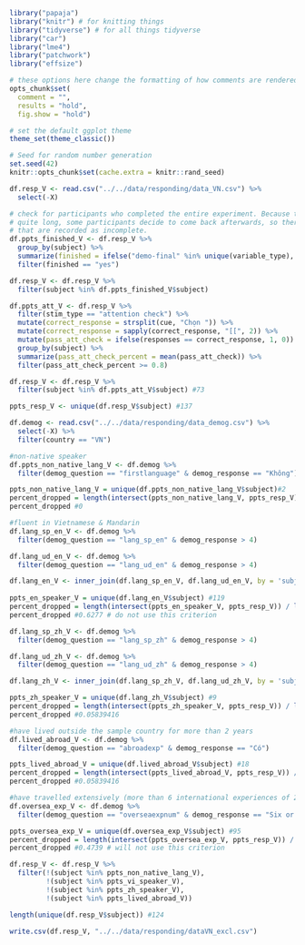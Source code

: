 
```r
library("papaja")
library("knitr") # for knitting things
library("tidyverse") # for all things tidyverse
library("car")
library("lme4")
library("patchwork")
library("effsize")

# these options here change the formatting of how comments are rendered
opts_chunk$set(
  comment = "",
  results = "hold",
  fig.show = "hold")

# set the default ggplot theme 
theme_set(theme_classic())
```

```r
# Seed for random number generation
set.seed(42)
knitr::opts_chunk$set(cache.extra = knitr::rand_seed)
```

```r
df.resp_V <- read.csv("../../data/responding/data_VN.csv") %>%
  select(-X)

# check for participants who completed the entire experiment. Because the experiment is
# quite long, some participants decide to come back afterwards, so there are a few files
# that are recorded as incomplete. 
df.ppts_finished_V <- df.resp_V %>% 
  group_by(subject) %>%
  summarize(finished = ifelse("demo-final" %in% unique(variable_type), "yes", "no")) %>%
  filter(finished == "yes")

df.resp_V <- df.resp_V %>%
  filter(subject %in% df.ppts_finished_V$subject) 

df.ppts_att_V <- df.resp_V %>%
  filter(stim_type == "attention check") %>%
  mutate(correct_response = strsplit(cue, "Chọn ")) %>%
  mutate(correct_response = sapply(correct_response, "[[", 2)) %>%
  mutate(pass_att_check = ifelse(responses == correct_response, 1, 0)) %>%
  group_by(subject) %>%
  summarize(pass_att_check_percent = mean(pass_att_check)) %>%
  filter(pass_att_check_percent >= 0.8)

df.resp_V <- df.resp_V %>%
  filter(subject %in% df.ppts_att_V$subject) #73

ppts_resp_V <- unique(df.resp_V$subject) #137
```


```r
df.demog <- read.csv("../../data/responding/data_demog.csv") %>%
  select(-X) %>%
  filter(country == "VN")
```


```r
#non-native speaker
df.ppts_non_native_lang_V <- df.demog %>%
  filter(demog_question == "firstlanguage" & demog_response == "Không")

ppts_non_native_lang_V = unique(df.ppts_non_native_lang_V$subject)#2
percent_dropped = length(intersect(ppts_non_native_lang_V, ppts_resp_V)) / length(ppts_resp_V)
percent_dropped #0

#fluent in Vietnamese & Mandarin
df.lang_sp_en_V <- df.demog %>%
  filter(demog_question == "lang_sp_en" & demog_response > 4)

df.lang_ud_en_V <- df.demog %>%
  filter(demog_question == "lang_ud_en" & demog_response > 4)

df.lang_en_V <- inner_join(df.lang_sp_en_V, df.lang_ud_en_V, by = 'subject')
         
ppts_en_speaker_V = unique(df.lang_en_V$subject) #119
percent_dropped = length(intersect(ppts_en_speaker_V, ppts_resp_V)) / length(ppts_resp_V)
percent_dropped #0.6277 # do not use this criterion

df.lang_sp_zh_V <- df.demog %>%
  filter(demog_question == "lang_sp_zh" & demog_response > 4)

df.lang_ud_zh_V <- df.demog %>%
  filter(demog_question == "lang_ud_zh" & demog_response > 4)

df.lang_zh_V <- inner_join(df.lang_sp_zh_V, df.lang_ud_zh_V, by = 'subject')

ppts_zh_speaker_V = unique(df.lang_zh_V$subject) #9
percent_dropped = length(intersect(ppts_zh_speaker_V, ppts_resp_V)) / length(ppts_resp_V)
percent_dropped #0.05839416

#have lived outside the sample country for more than 2 years
df.lived_abroad_V <- df.demog %>%
  filter(demog_question == "abroadexp" & demog_response == "Có")

ppts_lived_abroad_V = unique(df.lived_abroad_V$subject) #18
percent_dropped = length(intersect(ppts_lived_abroad_V, ppts_resp_V)) / length(unique(df.resp_V$subject))
percent_dropped #0.05839416

#have travelled extensively (more than 6 international experiences of 2 days or longer)
df.oversea_exp_V <- df.demog %>%
  filter(demog_question == "overseaexpnum" & demog_response == "Six or more experiences")

ppts_oversea_exp_V = unique(df.oversea_exp_V$subject) #95
percent_dropped = length(intersect(ppts_oversea_exp_V, ppts_resp_V)) / length(unique(df.resp_V$subject))
percent_dropped #0.4739 # will not use this criterion

df.resp_V <- df.resp_V %>%
  filter(!(subject %in% ppts_non_native_lang_V),
         !(subject %in% ppts_vi_speaker_V), 
         !(subject %in% ppts_zh_speaker_V),
         !(subject %in% ppts_lived_abroad_V))

length(unique(df.resp_V$subject)) #124
```

```r
write.csv(df.resp_V, "../../data/responding/dataVN_excl.csv")
```

